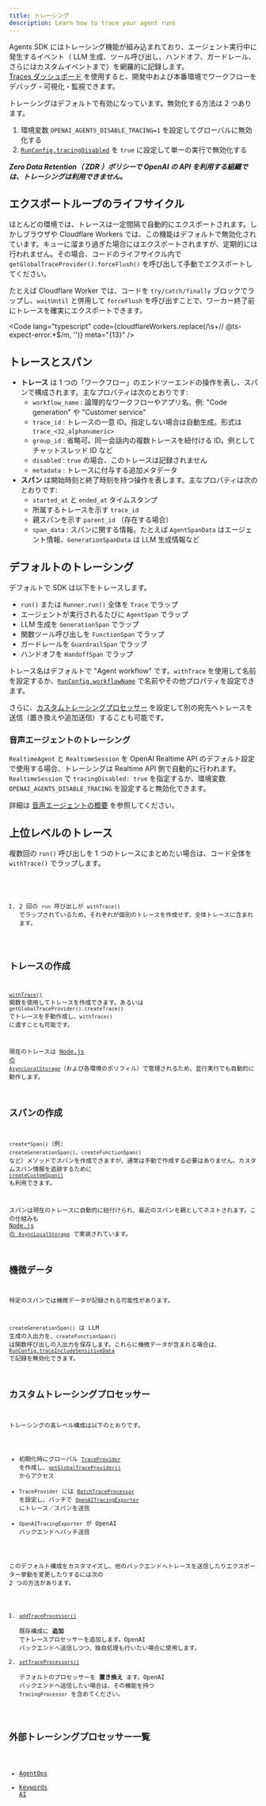 ```yaml
---
title: トレーシング
description: Learn how to trace your agent runs
---
```



Agents SDK にはトレーシング機能が組み込まれており、エージェント実行中に発生するイベント（ LLM 生成、ツール呼び出し、ハンドオフ、ガードレール、さらにはカスタムイベントまで）を網羅的に記録します。  
[Traces ダッシュボード](https://platform.openai.com/traces) を使用すると、開発中および本番環境でワークフローをデバッグ・可視化・監視できます。

<Aside type="note">

トレーシングはデフォルトで有効になっています。無効化する方法は 2 つあります。

1. 環境変数 `OPENAI_AGENTS_DISABLE_TRACING=1` を設定してグローバルに無効化する
2. [`RunConfig.tracingDisabled`](/openai-agents-js/openai/agents-core/type-aliases/runconfig/#tracingdisabled) を `true` に設定して単一の実行で無効化する

**_Zero Data Retention（ ZDR ）ポリシーで OpenAI の API を利用する組織では、トレーシングは利用できません。_**

</Aside>

## エクスポートループのライフサイクル

ほとんどの環境では、トレースは一定間隔で自動的にエクスポートされます。しかしブラウザや Cloudflare Workers では、この機能はデフォルトで無効化されています。キューに溜まり過ぎた場合にはエクスポートされますが、定期的には行われません。その場合、コードのライフサイクル内で `getGlobalTraceProvider().forceFlush()` を呼び出して手動でエクスポートしてください。

たとえば Cloudflare Worker では、コードを `try/catch/finally` ブロックでラップし、`waitUntil` と併用して `forceFlush` を呼び出すことで、ワーカー終了前にトレースを確実にエクスポートできます。

<Code
  lang="typescript"
  code={cloudflareWorkers.replace(/\s+\/\/ @ts-expect-error.*$/m, '')}
  meta="{13}"
/>

## トレースとスパン

- **トレース** は 1 つの「ワークフロー」のエンドツーエンドの操作を表し、スパンで構成されます。主なプロパティは次のとおりです:
  - `workflow_name` : 論理的なワークフローやアプリ名。例: "Code generation" や "Customer service"
  - `trace_id` : トレースの一意 ID。指定しない場合は自動生成。形式は `trace_<32_alphanumeric>`
  - `group_id` : 省略可。同一会話内の複数トレースを紐付ける ID。例としてチャットスレッド ID など
  - `disabled` : `true` の場合、このトレースは記録されません
  - `metadata` : トレースに付与する追加メタデータ
- **スパン** は開始時刻と終了時刻を持つ操作を表します。主なプロパティは次のとおりです:
  - `started_at` と `ended_at` タイムスタンプ
  - 所属するトレースを示す `trace_id`
  - 親スパンを示す `parent_id` （存在する場合）
  - `span_data` : スパンに関する情報。たとえば `AgentSpanData` はエージェント情報、`GenerationSpanData` は LLM 生成情報など

## デフォルトのトレーシング

デフォルトで SDK は以下をトレースします。

- `run()` または `Runner.run()` 全体を `Trace` でラップ
- エージェントが実行されるたびに `AgentSpan` でラップ
- LLM 生成を `GenerationSpan` でラップ
- 関数ツール呼び出しを `FunctionSpan` でラップ
- ガードレールを `GuardrailSpan` でラップ
- ハンドオフを `HandoffSpan` でラップ

トレース名はデフォルトで "Agent workflow" です。`withTrace` を使用して名前を設定するか、[`RunConfig.workflowName`](/openai-agents-js/openai/agents-core/type-aliases/runconfig/#workflowname) で名前やその他プロパティを設定できます。

さらに、[カスタムトレーシングプロセッサー](#custom-tracing-processors) を設定して別の宛先へトレースを送信（置き換えや追加送信）することも可能です。

### 音声エージェントのトレーシング

`RealtimeAgent` と `RealtimeSession` を OpenAI Realtime API のデフォルト設定で使用する場合、トレーシングは Realtime API 側で自動的に行われます。`RealtimeSession` で `tracingDisabled: true` を指定するか、環境変数 `OPENAI_AGENTS_DISABLE_TRACING` を設定すると無効化できます。

詳細は [音声エージェントの概要](/openai-agents-js/guides/voice-agents) を参照してください。

## 上位レベルのトレース

複数回の `run()` 呼び出しを 1 つのトレースにまとめたい場合は、コード全体を `withTrace()` でラップします。

<Code lang="typescript" code={customTraceExample} />

1. 2 回の `run` 呼び出しが `withTrace()` でラップされているため、それぞれが個別のトレースを作成せず、全体トレースに含まれます。

## トレースの作成

[`withTrace()`](/openai-agents-js/openai/agents-core/functions/withtrace/) 関数を使用してトレースを作成できます。あるいは `getGlobalTraceProvider().createTrace()` でトレースを手動作成し、`withTrace()` に渡すことも可能です。

現在のトレースは [Node.js の `AsyncLocalStorage`](https://nodejs.org/api/async_context.html#class-asynclocalstorage)（および各環境のポリフィル）で管理されるため、並行実行でも自動的に動作します。

## スパンの作成

`create*Span()`（例: `createGenerationSpan()`、`createFunctionSpan()` など）メソッドでスパンを作成できますが、通常は手動で作成する必要はありません。カスタムスパン情報を追跡するために [`createCustomSpan()`](/openai-agents-js/openai/agents-core/functions/createcustomspan/) も利用できます。

スパンは現在のトレースに自動的に紐付けられ、最近のスパンを親としてネストされます。この仕組みも [Node.js の `AsyncLocalStorage`](https://nodejs.org/api/async_context.html#class-asynclocalstorage) で実装されています。

## 機微データ

特定のスパンでは機微データが記録される可能性があります。

`createGenerationSpan()` は LLM 生成の入出力を、`createFunctionSpan()` は関数呼び出しの入出力を保存します。これらに機微データが含まれる場合は、[`RunConfig.traceIncludeSensitiveData`](/openai-agents-js/openai/agents-core/type-aliases/runconfig/#traceincludesensitivedata) で記録を無効化できます。

## カスタムトレーシングプロセッサー

トレーシングの高レベル構成は以下のとおりです。

- 初期化時にグローバル [`TraceProvider`](/openai-agents-js/openai/agents-core/classes/traceprovider) を作成し、[`getGlobalTraceProvider()`](/openai-agents-js/openai/agents-core/functions/getglobaltraceprovider/) からアクセス
- `TraceProvider` には [`BatchTraceProcessor`](/openai-agents-js/openai/agents-core/classes/batchtraceprocessor/) を設定し、バッチで [`OpenAITracingExporter`](/openai-agents-js/openai/agents-openai/classes/openaitracingexporter/) にトレース／スパンを送信
- `OpenAITracingExporter` が OpenAI バックエンドへバッチ送信

このデフォルト構成をカスタマイズし、他のバックエンドへトレースを送信したりエクスポーター挙動を変更したりするには次の 2 つの方法があります。

1. [`addTraceProcessor()`](/openai-agents-js/openai/agents-core/functions/addtraceprocessor)  
   既存構成に **追加** でトレースプロセッサーを追加します。OpenAI バックエンドへ送信しつつ、独自処理も行いたい場合に使用します。
2. [`setTraceProcessors()`](/openai-agents-js/openai/agents-core/functions/settraceprocessors)  
   デフォルトのプロセッサーを **置き換え** ます。OpenAI バックエンドへ送信したい場合は、その機能を持つ `TracingProcessor` を含めてください。

## 外部トレーシングプロセッサー一覧

- [AgentOps](https://docs.agentops.ai/v2/usage/typescript-sdk#openai-agents-integration)
- [Keywords AI](https://docs.keywordsai.co/integration/development-frameworks/openai-agents-sdk-js)
